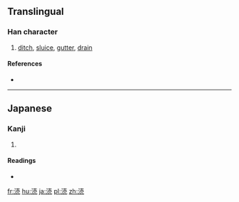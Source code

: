 {{also|瀆}}
==Translingual==
{{Han simplified forms|瀆|涜|渎|ex=y}}

===Han character===
{{Han char|rn=85|rad=水|as=07|sn=10|four=|canj=EGBU}}

# [[ditch]], [[sluice]], [[gutter]], [[drain]]

====References====
* {{Han ref|kx=0627.311|hdz=31619.021|uh=6D9C|ud=28060}}

----

==Japanese==

===Kanji===
{{ja-kanji|grade=|rs=水07|style=s|kyu=瀆}}

# {{defn|lang=ja|sort=水07}}

====Readings====
* {{ja-readings|goon=[[どく]] (doku)|kanon=[[とく]] (toku)|on=[[とう]] (tō)|kun=[[みぞ]] (mizo), [[けがす]] (kegasu), [[けがれ]] (kegare)}}

[[fr:涜]]
[[hu:涜]]
[[ja:涜]]
[[pl:涜]]
[[zh:涜]]